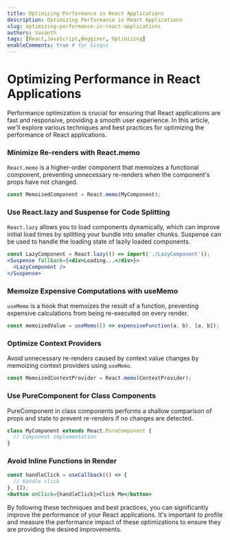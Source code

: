```yaml
---
title: Optimizing Performance in React Applications
description: Optimizing Performance in React Applications
slug: optimizing-performance-in-react-applications
authors: Vasanth
tags: [React,JavaScript,Begginer, Optimizing]
enableComments: true # for Gisqus
---
```


# Optimizing Performance in React Applications


Performance optimization is crucial for ensuring that React applications are fast and responsive, providing a smooth user experience. 
In this article, we'll explore various techniques and best practices for optimizing the performance of React applications.
<!--truncate-->
### Minimize Re-renders with React.memo

`React.memo` is a higher-order component that memoizes a functional component, preventing unnecessary re-renders when the component's props have not changed.

```jsx
const MemoizedComponent = React.memo(MyComponent);
```

### Use React.lazy and Suspense for Code Splitting

`React.lazy` allows you to load components dynamically, which can improve initial load times by splitting your bundle into smaller chunks.
Suspense can be used to handle the loading state of lazily loaded components.

```jsx
const LazyComponent = React.lazy(() => import('./LazyComponent'));
<Suspense fallback={<div>Loading...</div>}>
  <LazyComponent />
</Suspense>
```

### Memoize Expensive Computations with useMemo
`useMemo` is a hook that memoizes the result of a function, preventing expensive calculations from being re-executed on every render.

```jsx
const memoizedValue = useMemo(() => expensiveFunction(a, b), [a, b]);
```

### Optimize Context Providers

Avoid unnecessary re-renders caused by context value changes by memoizing context providers using `useMemo`.

```jsx
const MemoizedContextProvider = React.memo(ContextProvider);
```

### Use PureComponent for Class Components
PureComponent in class components performs a shallow comparison of props and state to prevent re-renders if no changes are detected.

```jsx
class MyComponent extends React.PureComponent {
  // Component implementation
}
```

### Avoid Inline Functions in Render

```jsx
const handleClick = useCallback(() => {
  // Handle click
}, []);
<button onClick={handleClick}>Click Me</button>
```

By following these techniques and best practices, you can significantly improve the performance of your React applications. It's important to profile and measure the performance impact of these optimizations to ensure they are providing the desired improvements.